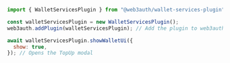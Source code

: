 ```javascript
import { WalletServicesPlugin } from "@web3auth/wallet-services-plugin";

const walletServicesPlugin = new WalletServicesPlugin();
web3auth.addPlugin(walletServicesPlugin); // Add the plugin to web3auth

await walletServicesPlugin.showWalletUi({
  show: true,
}); // Opens the TopUp modal
```
